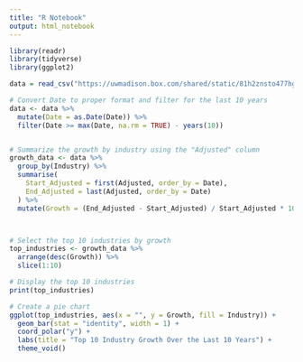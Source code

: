 ```yaml
---
title: "R Notebook"
output: html_notebook
---
```


```r
library(readr)
library(tidyverse)
library(ggplot2)
```

```r
data = read_csv("https://uwmadison.box.com/shared/static/81h2znsto477hgtn99nycawhsy626bae.csv")
```

```r
# Convert Date to proper format and filter for the last 10 years
data <- data %>%
  mutate(Date = as.Date(Date)) %>%
  filter(Date >= max(Date, na.rm = TRUE) - years(10))


# Summarize the growth by industry using the "Adjusted" column
growth_data <- data %>%
  group_by(Industry) %>%
  summarise(
    Start_Adjusted = first(Adjusted, order_by = Date),
    End_Adjusted = last(Adjusted, order_by = Date)
  ) %>%
  mutate(Growth = (End_Adjusted - Start_Adjusted) / Start_Adjusted * 100)



# Select the top 10 industries by growth
top_industries <- growth_data %>%
  arrange(desc(Growth)) %>%
  slice(1:10)

# Display the top 10 industries
print(top_industries)

# Create a pie chart
ggplot(top_industries, aes(x = "", y = Growth, fill = Industry)) +
  geom_bar(stat = "identity", width = 1) +
  coord_polar("y") +
  labs(title = "Top 10 Industry Growth Over the Last 10 Years") +
  theme_void()
```




